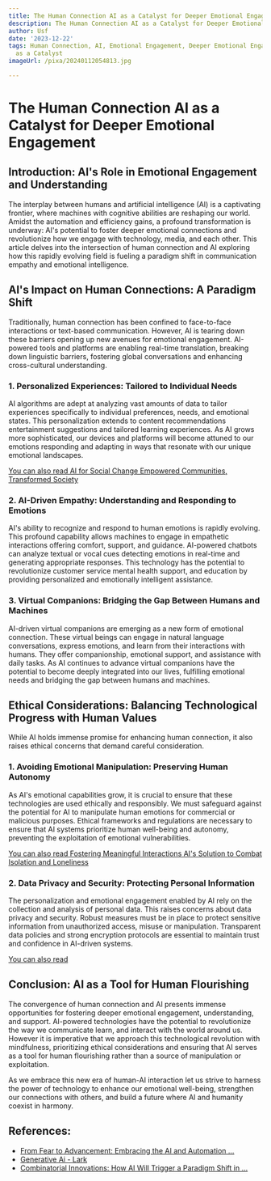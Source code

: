 ```yaml
---
title: The Human Connection AI as a Catalyst for Deeper Emotional Engagement
description: The Human Connection AI as a Catalyst for Deeper Emotional Engagement
author: Usf
date: '2023-12-22'
tags: Human Connection, AI, Emotional Engagement, Deeper Emotional Engagement, AI
  as a Catalyst
imageUrl: /pixa/20240112054813.jpg

---
```

# The Human Connection AI as a Catalyst for Deeper Emotional  Engagement

## Introduction: AI's Role in Emotional Engagement and Understanding

The interplay between humans and artificial  intelligence  (AI) is a captivating  frontier, where machines  with cognitive abilities  are reshaping our world. Amidst the automation  and efficiency gains, a profound transformation is underway: AI's potential to foster deeper emotional connections and revolutionize how we engage with technology, media, and each other. This article  delves into the intersection of human connection and AI exploring how this rapidly evolving field  is fueling a paradigm shift in communication empathy and emotional intelligence.

## AI's Impact on Human Connections: A Paradigm Shift

Traditionally, human connection has been  confined to  face-to-face interactions or text-based communication.  However, AI is tearing down these barriers opening up new avenues for emotional engagement. AI-powered tools  and platforms are enabling real-time translation, breaking  down  linguistic barriers, fostering global conversations and enhancing cross-cultural  understanding.

### 1. Personalized Experiences: Tailored to Individual Needs

AI algorithms are  adept at analyzing vast amounts of  data to tailor experiences specifically  to individual preferences, needs, and emotional states. This personalization  extends to content recommendations entertainment  suggestions and tailored learning experiences. As AI grows more sophisticated, our devices and platforms will become attuned to our emotions responding and adapting in  ways that resonate with  our unique  emotional landscapes.

[You can also read AI for Social Change Empowered Communities, Transformed  Society](AI%20for%20Social%20Change%20Empowered%20Communities%2C%20Transformed%20Society)


### 2. AI-Driven Empathy: Understanding  and Responding to Emotions

AI's ability to recognize and respond to human emotions  is rapidly evolving. This profound capability allows machines to engage in empathetic interactions offering comfort,  support, and guidance. AI-powered chatbots can analyze textual or vocal cues detecting emotions in real-time and generating appropriate responses. This  technology has the potential to revolutionize customer service mental health support, and education by  providing personalized and emotionally intelligent assistance.

### 3. Virtual Companions: Bridging the  Gap Between Humans and  Machines

AI-driven virtual companions are emerging as a new form of emotional  connection. These virtual beings can  engage in natural language  conversations, express emotions, and learn from their  interactions with humans. They offer companionship, emotional support, and assistance with daily tasks. As AI  continues  to advance virtual companions have the potential to become deeply integrated into our lives, fulfilling emotional needs and bridging the gap between  humans and machines.

## Ethical Considerations:  Balancing Technological Progress with Human Values

While AI holds immense promise for enhancing  human connection,  it  also raises ethical  concerns  that demand careful  consideration.

### 1. Avoiding Emotional Manipulation: Preserving Human Autonomy

As AI's emotional capabilities grow, it is crucial to ensure that these technologies are used ethically and responsibly. We must safeguard against the potential  for AI to manipulate human emotions for commercial or malicious  purposes. Ethical frameworks and regulations are necessary to ensure  that AI systems prioritize human well-being and autonomy, preventing the exploitation of emotional vulnerabilities.

[You can also  read Fostering Meaningful Interactions AI's Solution to Combat Isolation and Loneliness](Fostering%20Meaningful%20Interactions%20AI%27s%20Solution%20to%20Combat%20Isolation%20and%20Loneliness)


### 2. Data Privacy and Security: Protecting Personal Information

The personalization  and emotional engagement  enabled by AI rely on the collection and analysis of personal data.  This raises  concerns about data privacy and security. Robust measures must be in place to protect  sensitive information from  unauthorized access, misuse or manipulation. Transparent data policies and strong encryption  protocols are essential to maintain trust and confidence in AI-driven systems.

[You can also read ]()


## Conclusion: AI as a Tool for Human Flourishing

The convergence of human  connection and AI presents immense opportunities for fostering deeper emotional engagement, understanding, and support. AI-powered technologies have the potential to  revolutionize the way we communicate learn, and interact with the world around us. However  it is imperative that we approach this technological revolution with mindfulness, prioritizing ethical considerations and ensuring  that AI  serves as a tool for human flourishing rather than a source of manipulation or exploitation.

As we embrace this new era of  human-AI interaction let us strive to harness the power of technology to enhance our emotional well-being, strengthen our connections with others, and build a future where AI  and  humanity coexist in harmony.

## References:
- [From Fear to Advancement: Embracing the AI and Automation ...](https://www.linkedin.com/pulse/from-fear-advancement-embracing-ai-automation-revolution)
- [Generative Ai - Lark](https://www.larksuite.com/en_us/topics/ai-glossary/generative-ai)
- [Combinatorial Innovations: How AI Will Trigger a Paradigm Shift in ...](https://www.linkedin.com/pulse/combinatorial-innovations-how-ai-trigger-paradigm-shift-alok-nayak)
